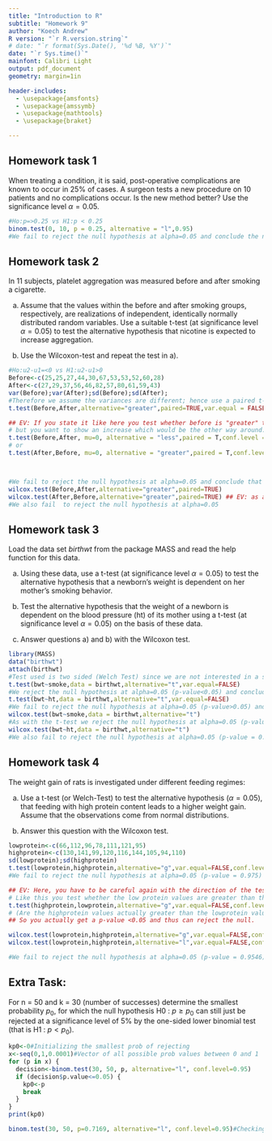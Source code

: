 ---
title: "Introduction to R"
subtitle: "Homework 9"
author: "Koech Andrew"
R version: "`r R.version.string`"
# date: "`r format(Sys.Date(), '%d %B, %Y')`"
date: "`r Sys.time()`"
mainfont: Calibri Light
output: pdf_document
geometry: margin=1in

header-includes:
  - \usepackage{amsfonts}
  - \usepackage{amssymb}
  - \usepackage{mathtools}
  - \usepackage{braket}

---
\newpage

## Homework task 1

When treating a condition, it is said, post-operative complications are known to occur in 25% of cases. A surgeon tests a new procedure on 10 patients and no complications occur. Is the new method better? Use the significance level $\alpha= 0.05$.

```{r,message=FALSE,warning=FALSE,include=TRUE}
#Ho:p=>0.25 vs H1:p < 0.25
binom.test(0, 10, p = 0.25, alternative = "l",0.95)
#We fail to reject the null hypothesis at alpha=0.05 and conclude the new method is not statistically better
```
<!-- EV: 4/4 -->


## Homework task 2

In 11 subjects, platelet aggregation was measured before and after smoking a cigarette. 

a) Assume that the values within the before and after smoking groups, respectively, are realizations of independent, identically normally distributed random variables. Use a suitable t-test (at significance level $\alpha= 0.05$) to test the alternative hypothesis that nicotine is expected to increase aggregation.

b) Use the Wilcoxon-test and repeat the test in a).


```{r,message=FALSE,warning=FALSE,include=TRUE}
#Ho:u2-u1=<0 vs H1:u2-u1>0
Before<-c(25,25,27,44,30,67,53,53,52,60,28)
After<-c(27,29,37,56,46,82,57,80,61,59,43)
var(Before);var(After);sd(Before);sd(After);
#Therefore we assume the variances are different; hence use a paired t-test since the subjects are the same overall
t.test(Before,After,alternative="greater",paired=TRUE,var.equal = FALSE)

## EV: If you state it like here you test whether before is "greater" than after,
# but you want to show an increase which would be the other way around:
t.test(Before,After, mu=0, alternative = "less",paired = T,conf.level = 0.95) # test: before 'less' than after
# or
t.test(After,Before, mu=0, alternative = "greater",paired = T,conf.level = 0.95) # test: after 'greater' than before (same as the other)



#We fail to reject the null hypothesis at alpha=0.05 and conclude that their exist no statistically significant difference to infer that nicotine is expected to increase  platelet aggregation
wilcox.test(Before,After,alternative="greater",paired=TRUE)
wilcox.test(After,Before,alternative="greater",paired=TRUE) ## EV: as above
#We also fail  to reject the null hypothesis at alpha=0.05 
```
<!-- EV: 2.5/4 -->

## Homework task 3

Load the data set _birthwt_ from the package MASS and read the help function for this data.

a) Using these data, use a t-test (at significance level $\alpha= 0.05$) to test the alternative hypothesis that a newborn's weight is dependent on her mother's smoking behavior.

b) Test the alternative hypothesis that the weight of a newborn is dependent on the blood pressure (ht) of its mother using a t-test (at significance level $\alpha= 0.05$) on the basis of these data.

c) Answer questions a) and b) with the Wilcoxon test.

```{r,message=FALSE,warning=FALSE,include=TRUE}
library(MASS)
data("birthwt")
attach(birthwt)
#Test used is two sided (Welch Test) since we are not interested in a specific direction so we might as well test on either directions and the groups are not of equal size
t.test(bwt~smoke,data = birthwt,alternative="t",var.equal=FALSE)
#We reject the null hypothesis at alpha=0.05 (p-value<0.05) and conclude that their exist a statistically significant dependence of a newborn's weight on her mother's smoking behavior
t.test(bwt~ht,data = birthwt,alternative="t",var.equal=FALSE)
#We fail to reject the null hypothesis at alpha=0.05 (p-value>0.05) and conclude that their exist no statistically significant dependence of a newborn's weight on her mother's blood pressure
wilcox.test(bwt~smoke,data = birthwt,alternative="t")
#As with the t-test we reject the null hypothesis at alpha=0.05 (p-value=0.006768) and conclude that their exist a statistically significant dependence of a newborn's weight on her mother's smoking behavior
wilcox.test(bwt~ht,data = birthwt,alternative="t")
#We also fail to reject the null hypothesis at alpha=0.05 (p-value = 0.1176) and conclude that their exist no statistically significant dependence of a newborn's weight on her mother's blood pressure
```
<!-- EV: 6/6 -->

## Homework task 4

The weight gain of rats is investigated under different feeding regimes:

a) Use a t-test (or Welch-Test) to test the alternative hypothesis ($\alpha= 0.05$), that feeding with high protein content leads to a higher weight gain. Assume that the observations come from normal distributions.

b) Answer this question with the Wilcoxon test.

```{r,message=FALSE,warning=FALSE,include=TRUE}
lowprotein<-c(66,112,96,78,111,121,95)
highprotein<-c(130,141,99,120,116,144,105,94,110)
sd(lowprotein);sd(highprotein)
t.test(lowprotein,highprotein,alternative="g",var.equal=FALSE,conf.level = 0.95)
#We fail to reject the null hypothesis at alpha=0.05 (p-value = 0.975) and conclude that their exist no statistically significant difference to infer that feeding with high protein content leads to a higher weight gain

## EV: Here, you have to be careful again with the direction of the test. 
# Like this you test whether the low protein values are greater than the highprotein values. Changing this leads to
t.test(highprotein,lowprotein,alternative="g",var.equal=FALSE,conf.level = 0.95)
# (Are the highprotein values actually greater than the lowprotein values?)
## So you actually get a p-value <0.05 and thus can reject the null. 

wilcox.test(lowprotein,highprotein,alternative="g",var.equal=FALSE,conf.level = 0.95) ## EV: As above.
wilcox.test(lowprotein,highprotein,alternative="l",var.equal=FALSE,conf.level = 0.95) ## EV: As above. This time p-value > 0.05.

#We fail to reject the null hypothesis at alpha=0.05 (p-value = 0.9546) and conclude that their exist no statistically significant difference to infer that feeding with high protein content leads to a higher weight gain
```

<!-- EV: 4/6 -->

## Extra Task:

For n = 50 and k = 30 (number of successes) determine the smallest probability $p_0$, for which the null hypothesis H0 : $p \ge p_0$ can still just be rejected at a significance level of 5% by the one-sided lower binomial test (that is H1 : $p < p_0$).

```{r,message=FALSE,warning=FALSE,include=TRUE}
kp0<-0#Initializing the smallest prob of rejecting
x<-seq(0,1,0.0001)#Vector of all possible prob values between 0 and 1
for (p in x) {
  decision<-binom.test(30, 50, p, alternative="l", conf.level=0.95)
  if (decision$p.value<=0.05) {
    kp0<-p
    break
  }
}
print(kp0)

binom.test(30, 50, p=0.7169, alternative="l", conf.level=0.95)#Checking validity of the result
```

<!-- EV: 4/4 -->

<!-- Total 20.5/20 -->